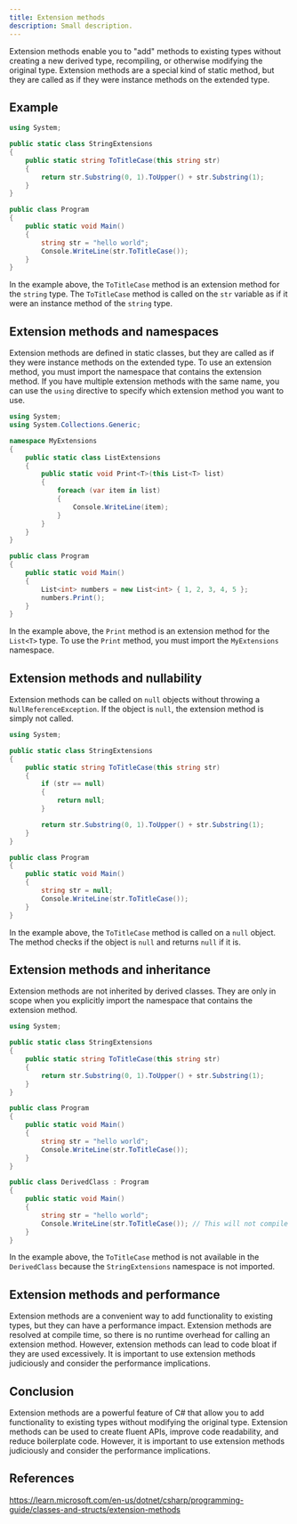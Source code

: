 ```yaml
---
title: Extension methods
description: Small description.
---
```


Extension methods enable you to "add" methods to existing types without creating a new derived type, recompiling, or otherwise modifying the original type. Extension methods are a special kind of static method, but they are called as if they were instance methods on the extended type.

## Example

```csharp
using System;

public static class StringExtensions
{
    public static string ToTitleCase(this string str)
    {
        return str.Substring(0, 1).ToUpper() + str.Substring(1);
    }
}

public class Program
{
    public static void Main()
    {
        string str = "hello world";
        Console.WriteLine(str.ToTitleCase());
    }
}
```

In the example above, the `ToTitleCase` method is an extension method for the `string` type. The `ToTitleCase` method is called on the `str` variable as if it were an instance method of the `string` type.

## Extension methods and namespaces

Extension methods are defined in static classes, but they are called as if they were instance methods on the extended type. To use an extension method, you must import the namespace that contains the extension method. If you have multiple extension methods with the same name, you can use the `using` directive to specify which extension method you want to use.

```csharp
using System;
using System.Collections.Generic;

namespace MyExtensions
{
    public static class ListExtensions
    {
        public static void Print<T>(this List<T> list)
        {
            foreach (var item in list)
            {
                Console.WriteLine(item);
            }
        }
    }
}

public class Program
{
    public static void Main()
    {
        List<int> numbers = new List<int> { 1, 2, 3, 4, 5 };
        numbers.Print();
    }
}
```

In the example above, the `Print` method is an extension method for the `List<T>` type. To use the `Print` method, you must import the `MyExtensions` namespace.

## Extension methods and nullability

Extension methods can be called on `null` objects without throwing a `NullReferenceException`. If the object is `null`, the extension method is simply not called.

```csharp
using System;

public static class StringExtensions
{
    public static string ToTitleCase(this string str)
    {
        if (str == null)
        {
            return null;
        }

        return str.Substring(0, 1).ToUpper() + str.Substring(1);
    }
}

public class Program
{
    public static void Main()
    {
        string str = null;
        Console.WriteLine(str.ToTitleCase());
    }
}
```

In the example above, the `ToTitleCase` method is called on a `null` object. The method checks if the object is `null` and returns `null` if it is.

## Extension methods and inheritance

Extension methods are not inherited by derived classes. They are only in scope when you explicitly import the namespace that contains the extension method.

```csharp
using System;

public static class StringExtensions
{
    public static string ToTitleCase(this string str)
    {
        return str.Substring(0, 1).ToUpper() + str.Substring(1);
    }
}

public class Program
{
    public static void Main()
    {
        string str = "hello world";
        Console.WriteLine(str.ToTitleCase());
    }
}

public class DerivedClass : Program
{
    public static void Main()
    {
        string str = "hello world";
        Console.WriteLine(str.ToTitleCase()); // This will not compile
    }
}
```

In the example above, the `ToTitleCase` method is not available in the `DerivedClass` because the `StringExtensions` namespace is not imported.

## Extension methods and performance

Extension methods are a convenient way to add functionality to existing types, but they can have a performance impact. Extension methods are resolved at compile time, so there is no runtime overhead for calling an extension method. However, extension methods can lead to code bloat if they are used excessively. It is important to use extension methods judiciously and consider the performance implications.

## Conclusion

Extension methods are a powerful feature of C# that allow you to add functionality to existing types without modifying the original type. Extension methods can be used to create fluent APIs, improve code readability, and reduce boilerplate code. However, it is important to use extension methods judiciously and consider the performance implications.

## References

https://learn.microsoft.com/en-us/dotnet/csharp/programming-guide/classes-and-structs/extension-methods